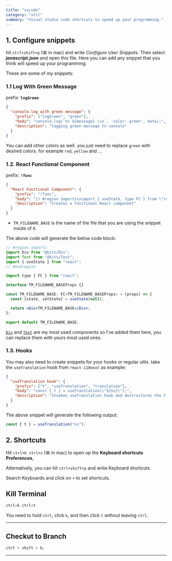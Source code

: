 ```yaml
---
title: "vscode"
category: "util"
summary: "Visual studio code shortcuts to speed up your programming."
---
```


## 1. Configure snippets

hit `ctrl+shift+p` (⌘ in mac) and write _Configure User Snippets_. Then select **_javascript.json_** and open this file.
Here you can add any snippet that you think will speed up your programming.

These are some of my snippets:

### 1.1 Log With Green Message

prefix: **`logGreen`**

```json
{
  "console.log with green message": {
    "prefix": ["logGreen", "green"],
    "body": "console.log(`%c ${message} \\n`, 'color: green', data);",
    "description": "logging green message to console"
  }
}
```

You can add other colors as well. you just need to replace `green` with desired colors. for example `red`, `yellow` and ...

### 1.2. React Functional Component

prefix: **`!func`**

```json
{
  "React Functional Component": {
    "prefix": "!func",
    "body": "// #region imports\nimport { useState, type FC } from \"react\";\nimport Div from \"@kits/Div\";\nimport Text from \"@kits/Text\";\n// #endregion\n\ninterface ${1:${TM_FILENAME_BASE}}Props {\n  example: any;\n}\n\nconst ${1:${TM_FILENAME_BASE}}: FC<${1:${TM_FILENAME_BASE}}Props> = (props) => {\n  const {} = props || {};\n  const [state, setState] = useState(null);\n\n  return <Div>${1:${TM_FILENAME_BASE}}</Div>;\n};\n\nexport default ${1:${TM_FILENAME_BASE}};\n",
    "description": "Creates a functional React component"
  }
}
```

- `TM_FILENAME_BASE` is the name of the file that you are using the snippet inside of it.

The above code will generate the below code block:

```jsx
// #region imports
import Div from "@kits/Div";
import Text from "@kits/Text";
import { useState } from "react";
// #endregion

import type { FC } from "react";

interface TM_FILENAME_BASEProps {}

const TM_FILENAME_BASE: FC<TM_FILENAME_BASEProps> = (props) => {
  const [state, setState] = useState(null);

  return <Div>TM_FILENAME_BASE</Div>;
};

export default TM_FILENAME_BASE;
```

[`Div`](/gists/div) and [`Text`](/gists/text) are my most used components so I've added them here, you can replace them with yours most used ones.

### 1.3. Hooks

You may also need to create snippets for your hooks or regular utils. take the `useTranslation` hook from `react-i18next` as example:

```json
{
  "useTranslation hook": {
    "prefix": ["t", "useTranslation", "translation"],
    "body": "const { t } = useTranslation(\"${ns}\");",
    "description": "Invokes useTranslation hook and destructures the t method from it"
  }
}
```

The above snippet will generate the following output:

```javascript
const { t } = useTranslation("ns");
```

## 2. Shortcuts

Hit `ctrl+k ctrl+s` (⌘ in mac) to open up the **Keyboard shortcuts Preferences**,

Alternatively, you can hit `ctrl+shift+p` and write Keyboard shortcuts.

Search Keyboards and click on `+` to set shortcuts.

## Kill Terminal

```javascript
ctrl+k ctrl+t
```

You need to hold `ctrl`, click `k`, and then click `t` without leaving `ctrl`.

---

## Checkut to Branch

```javascript
ctrl + shift + b;
```

---
